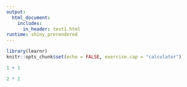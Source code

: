 ```yaml
---
output: 
  html_document:
    includes:
      in_header: test1.html
runtime: shiny_prerendered
---
```


```r
library(learnr)
knitr::opts_chunk$set(echo = FALSE, exercise.cap = "calculator")
```


```r
1 + 1
```

```r
2 * 2
```

<div data-iframe-height></div>